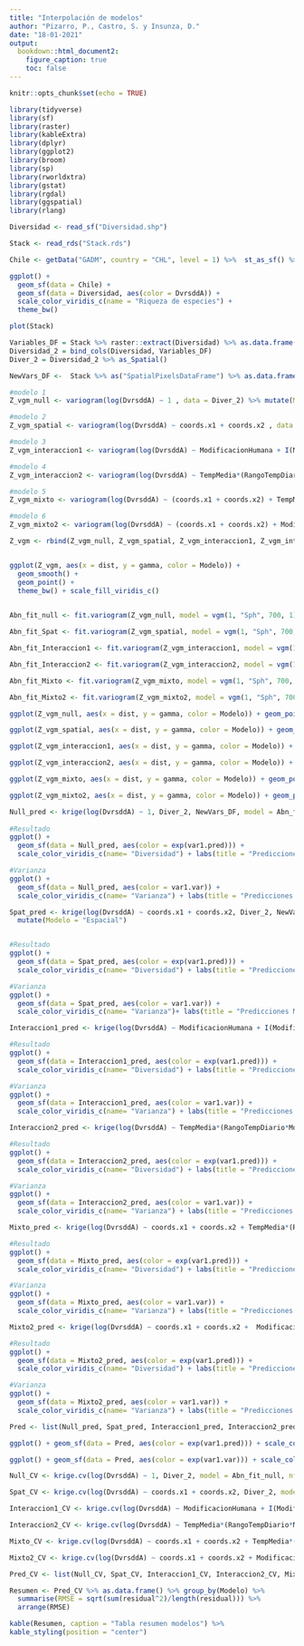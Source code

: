 ```yaml
---
title: "Interpolación de modelos"
author: "Pizarro, P., Castro, S. y Insunza, D."
date: "18-01-2021"
output: 
  bookdown::html_document2:
    figure_caption: true
    toc: false
---
```


```r
knitr::opts_chunk$set(echo = TRUE)

library(tidyverse)
library(sf)
library(raster)
library(kableExtra)
library(dplyr)
library(ggplot2)
library(broom)
library(sp)
library(rworldxtra)
library(gstat)
library(rgdal)
library(ggspatial)
library(rlang)

```

```r
Diversidad <- read_sf("Diversidad.shp")

Stack <- read_rds("Stack.rds")
```

```r
Chile <- getData("GADM", country = "CHL", level = 1) %>%  st_as_sf() %>%  dplyr::filter(NAME_1 %in% c("Los Ríos", "Los Lagos", "Araucanía")) %>% st_make_valid()

ggplot() + 
  geom_sf(data = Chile) + 
  geom_sf(data = Diversidad, aes(color = DvrsddA)) +
  scale_color_viridis_c(name = "Riqueza de especies") +
  theme_bw()
```

```r
plot(Stack)
```


```r
Variables_DF = Stack %>% raster::extract(Diversidad) %>% as.data.frame()
Diversidad_2 = bind_cols(Diversidad, Variables_DF)
Diver_2 = Diversidad_2 %>% as_Spatial()

NewVars_DF <-  Stack %>% as("SpatialPixelsDataFrame") %>% as.data.frame() %>% st_as_sf(coords = c(6,7), crs = "+proj=longlat +datum=WGS84 +no_defs") %>%  as_Spatial()

```

```r
#modelo 1
Z_vgm_null <- variogram(log(DvrsddA) ~ 1 , data = Diver_2) %>% mutate(Modelo = "Nulo")

#modelo 2
Z_vgm_spatial <- variogram(log(DvrsddA) ~ coords.x1 + coords.x2 , data = Diver_2) %>% mutate(Modelo = "Espacial")

#modelo 3
Z_vgm_interaccion1 <- variogram(log(DvrsddA) ~ ModificacionHumana + I(ModificacionHumana^2) + TempMedia + I(TempMedia^2) + RangoTempDiario + I(RangoTempDiario^2) + PrecAnual + I(PrecAnual^2) + PrecAnual + I(PrecAnual^2) + EstacionalidadPrec + I(EstacionalidadPrec^2), data = Diver_2) %>% mutate(Modelo = "Interacción1")

#modelo 4
Z_vgm_interaccion2 <- variogram(log(DvrsddA) ~ TempMedia*(RangoTempDiario*ModificacionHumana)*EstacionalidadPrec +  I((ModificacionHumana)^2) + I((TempMedia)^2) + RangoTempDiario + I((RangoTempDiario)^2) + EstacionalidadPrec + I((EstacionalidadPrec)^2), data = Diver_2) %>% mutate(Modelo = "Interacción2")

#modelo 5
Z_vgm_mixto <- variogram(log(DvrsddA) ~ (coords.x1 + coords.x2) + TempMedia*(RangoTempDiario*ModificacionHumana)*EstacionalidadPrec, data = Diver_2) %>% mutate(Modelo = "Mixto")

#modelo 6
Z_vgm_mixto2 <- variogram(log(DvrsddA) ~ (coords.x1 + coords.x2) + ModificacionHumana + I(ModificacionHumana^2), data = Diver_2) %>% mutate(Modelo = "Mixto2")
```


```r
Z_vgm <- rbind(Z_vgm_null, Z_vgm_spatial, Z_vgm_interaccion1, Z_vgm_interaccion2, Z_vgm_mixto, Z_vgm_mixto2)


ggplot(Z_vgm, aes(x = dist, y = gamma, color = Modelo)) + 
  geom_smooth() + 
  geom_point() +
  theme_bw() + scale_fill_viridis_c()
  
```

```r

Abn_fit_null <- fit.variogram(Z_vgm_null, model = vgm(1, "Sph", 700, 1))

Abn_fit_Spat <- fit.variogram(Z_vgm_spatial, model = vgm(1, "Sph", 700, 1))

Abn_fit_Interaccion1 <- fit.variogram(Z_vgm_interaccion1, model = vgm(1, "Sph", 700, 1))

Abn_fit_Interaccion2 <- fit.variogram(Z_vgm_interaccion2, model = vgm(1, "Sph", 700, 1))

Abn_fit_Mixto <- fit.variogram(Z_vgm_mixto, model = vgm(1, "Sph", 700, 1))

Abn_fit_Mixto2 <- fit.variogram(Z_vgm_mixto2, model = vgm(1, "Sph", 700, 1))
```

```r

ggplot(Z_vgm_null, aes(x = dist, y = gamma, color = Modelo)) + geom_point() + geom_hline(yintercept = 0.05698552, lty = 2) + geom_vline(xintercept = 80.19058, lty = 2) + theme_bw()

ggplot(Z_vgm_spatial, aes(x = dist, y = gamma, color = Modelo)) + geom_point() + geom_hline(yintercept = 0.05458574, lty = 2) + geom_vline(xintercept = 75.58536, lty = 2) + theme_bw()

ggplot(Z_vgm_interaccion1, aes(x = dist, y = gamma, color = Modelo)) + geom_point() + geom_hline(yintercept = 0.03680731, lty = 2) + geom_vline(xintercept = 62.5634, lty = 2) + theme_bw()

ggplot(Z_vgm_interaccion2, aes(x = dist, y = gamma, color = Modelo)) + geom_point() + geom_hline(yintercept = 4.196248e-05 + 3.370992e-02, lty = 2) + geom_vline(xintercept = 61.50199, lty = 2) + theme_bw()

ggplot(Z_vgm_mixto, aes(x = dist, y = gamma, color = Modelo)) + geom_point() + geom_hline(yintercept = 0.03413205, lty = 2) + geom_vline(xintercept = 61.85772, lty = 2) + theme_bw()

ggplot(Z_vgm_mixto2, aes(x = dist, y = gamma, color = Modelo)) + geom_point() + geom_hline(yintercept = 0.04281398, lty = 2) + geom_vline(xintercept = 69.32882, lty = 2) + theme_bw()
```

```r
Null_pred <- krige(log(DvrsddA) ~ 1, Diver_2, NewVars_DF, model = Abn_fit_null) %>% st_as_sf() %>% mutate(Modelo = "Nulo")
  
#Resultado
ggplot() + 
  geom_sf(data = Null_pred, aes(color = exp(var1.pred))) + 
  scale_color_viridis_c(name= "Diversidad") + labs(title = "Predicciones Modelo Nulo") + theme_bw()

#Varianza
ggplot() + 
  geom_sf(data = Null_pred, aes(color = var1.var)) + 
  scale_color_viridis_c(name= "Varianza") + labs(title = "Predicciones Modelo Nulo") + theme_bw()

```
```r

Spat_pred <- krige(log(DvrsddA) ~ coords.x1 + coords.x2, Diver_2, NewVars_DF, model = Abn_fit_Spat) %>% st_as_sf(crs = "+proj=longlat +datum=WGS84 +no_defs") %>% 
  mutate(Modelo = "Espacial")


#Resultado
ggplot() + 
  geom_sf(data = Spat_pred, aes(color = exp(var1.pred))) + 
  scale_color_viridis_c(name= "Diversidad") + labs(title = "Predicciones Modelo Espacial") + theme_bw()

#Varianza
ggplot() + 
  geom_sf(data = Spat_pred, aes(color = var1.var)) + 
  scale_color_viridis_c(name= "Varianza")+ labs(title = "Predicciones Modelo Espacial") + theme_bw()

```


```r
Interaccion1_pred <- krige(log(DvrsddA) ~ ModificacionHumana + I(ModificacionHumana^2) + TempMedia + I(TempMedia^2) + RangoTempDiario + I(RangoTempDiario^2) + PrecAnual + I(PrecAnual^2) + PrecAnual + I(PrecAnual^2) + EstacionalidadPrec + I(EstacionalidadPrec^2), Diver_2, NewVars_DF, model = Abn_fit_Interaccion1) %>% st_as_sf() %>%  mutate(Modelo = "Interacción1")

#Resultado
ggplot() + 
  geom_sf(data = Interaccion1_pred, aes(color = exp(var1.pred))) + 
  scale_color_viridis_c(name= "Diversidad") + labs(title = "Predicciones Modelo Interacción") + theme_bw()

#Varianza
ggplot() + 
  geom_sf(data = Interaccion1_pred, aes(color = var1.var)) + 
  scale_color_viridis_c(name= "Varianza") + labs(title = "Predicciones Modelo Interacción1") + theme_bw()

```

```r
Interaccion2_pred <- krige(log(DvrsddA) ~ TempMedia*(RangoTempDiario*ModificacionHumana)*EstacionalidadPrec +  I((ModificacionHumana)^2) + I((TempMedia)^2) + RangoTempDiario + I((RangoTempDiario)^2) + EstacionalidadPrec + I((EstacionalidadPrec)^2), Diver_2, NewVars_DF, model = Abn_fit_Interaccion2) %>% st_as_sf() %>%  mutate(Modelo = "Interacción2")

#Resultado
ggplot() + 
  geom_sf(data = Interaccion2_pred, aes(color = exp(var1.pred))) + 
  scale_color_viridis_c(name= "Diversidad") + labs(title = "Predicciones Modelo Interacción2") + theme_bw()

#Varianza
ggplot() + 
  geom_sf(data = Interaccion2_pred, aes(color = var1.var)) + 
  scale_color_viridis_c(name= "Varianza") + labs(title = "Predicciones Modelo Interacción2") + theme_bw()


```
```r
Mixto_pred <- krige(log(DvrsddA) ~ coords.x1 + coords.x2 + TempMedia*(RangoTempDiario*ModificacionHumana)*EstacionalidadPrec, Diver_2, NewVars_DF, model = Abn_fit_Interaccion2) %>% st_as_sf() %>%  mutate(Modelo = "Mixto")

#Resultado
ggplot() + 
  geom_sf(data = Mixto_pred, aes(color = exp(var1.pred))) + 
  scale_color_viridis_c(name= "Diversidad") + labs(title = "Predicciones Mixto") + theme_bw()

#Varianza
ggplot() + 
  geom_sf(data = Mixto_pred, aes(color = var1.var)) + 
  scale_color_viridis_c(name= "Varianza") + labs(title = "Predicciones Modelo Mixto") + theme_bw()

```
```r
Mixto2_pred <- krige(log(DvrsddA) ~ coords.x1 + coords.x2 +  ModificacionHumana + I(ModificacionHumana^2), Diver_2, NewVars_DF, model = Abn_fit_Interaccion2) %>% st_as_sf() %>%  mutate(Modelo = "Mixto2")

#Resultado
ggplot() + 
  geom_sf(data = Mixto2_pred, aes(color = exp(var1.pred))) + 
  scale_color_viridis_c(name= "Diversidad") + labs(title = "Predicciones Mixto") + theme_bw()

#Varianza
ggplot() + 
  geom_sf(data = Mixto2_pred, aes(color = var1.var)) + 
  scale_color_viridis_c(name= "Varianza") + labs(title = "Predicciones Modelo Mixto") + theme_bw()

```



```r
Pred <- list(Null_pred, Spat_pred, Interaccion1_pred, Interaccion2_pred, Mixto_pred, Mixto2_pred) %>% reduce(bind_rows)

ggplot() + geom_sf(data = Pred, aes(color = exp(var1.pred))) + scale_color_viridis_c(name= "Diversidad de especies de aves") +  facet_wrap(~ Modelo) +  theme_bw() + theme(axis.text.x = element_text(angle =90, vjust = 0.5, hjust=1))

ggplot() + geom_sf(data = Pred, aes(color = exp(var1.var))) + scale_color_viridis_c(name= "Varianza") +  facet_wrap(~ Modelo) +  theme_bw() + theme(axis.text.x = element_text(angle =90, vjust = 0.5, hjust=1))

```

```r
Null_CV <- krige.cv(log(DvrsddA) ~ 1, Diver_2, model = Abn_fit_null, nfold = 5) %>% st_as_sf() %>% mutate(Modelo = "Nulo")

Spat_CV <- krige.cv(log(DvrsddA) ~ coords.x1 + coords.x2, Diver_2, model = Abn_fit_Spat, nfold = 5) %>% st_as_sf() %>% mutate(Modelo = "Espacial")

Interaccion1_CV <- krige.cv(log(DvrsddA) ~ ModificacionHumana + I(ModificacionHumana^2) + TempMedia + I(TempMedia^2) + RangoTempDiario + I(RangoTempDiario^2) + PrecAnual + I(PrecAnual^2) + PrecAnual + I(PrecAnual^2) + EstacionalidadPrec + I(EstacionalidadPrec^2), Diver_2, model = Abn_fit_Interaccion1, nfold = 5) %>% st_as_sf() %>% mutate(Modelo = "Interacción1")

Interaccion2_CV <- krige.cv(log(DvrsddA) ~ TempMedia*(RangoTempDiario*ModificacionHumana)*EstacionalidadPrec +  I((ModificacionHumana)^2) + I((TempMedia)^2) + RangoTempDiario + I((RangoTempDiario)^2) + EstacionalidadPrec + I((EstacionalidadPrec)^2), Diver_2, model = Abn_fit_Interaccion2, nfold = 5) %>% st_as_sf() %>% mutate(Modelo = "Interacción2")

Mixto_CV <- krige.cv(log(DvrsddA) ~ coords.x1 + coords.x2 + TempMedia*(RangoTempDiario*ModificacionHumana)*EstacionalidadPrec, Diver_2, model = Abn_fit_Mixto, nfold = 5) %>% st_as_sf() %>% mutate(Modelo = "Mixto")

Mixto2_CV <- krige.cv(log(DvrsddA) ~ coords.x1 + coords.x2 + ModificacionHumana + I(ModificacionHumana^2), Diver_2, model = Abn_fit_Mixto2, nfold = 5) %>% st_as_sf() %>% mutate(Modelo = "Mixto2")

Pred_CV <- list(Null_CV, Spat_CV, Interaccion1_CV, Interaccion2_CV, Mixto_CV, Mixto2_CV) %>% reduce(bind_rows)
```

```r

Resumen <- Pred_CV %>% as.data.frame() %>% group_by(Modelo) %>% 
  summarise(RMSE = sqrt(sum(residual^2)/length(residual))) %>% 
  arrange(RMSE)

kable(Resumen, caption = "Tabla resumen modelos") %>% 
kable_styling(position = "center")
```



